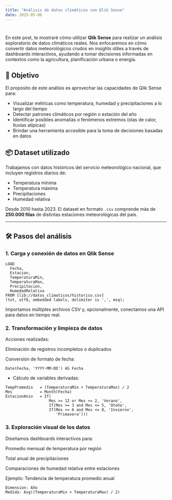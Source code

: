 ```yaml
---
title: "Análisis de datos climáticos con Qlik Sense"
date: 2025-05-06
---
```


#

En este post, te mostraré cómo utilizar **Qlik Sense** para realizar un análisis exploratorio de datos climáticos reales. Nos enfocaremos en cómo convertir datos meteorológicos crudos en insights útiles a través de dashboards interactivos, ayudando a tomar decisiones informadas en contextos como la agricultura, planificación urbana o energía.

## 🎯 Objetivo

El propósito de este análisis es aprovechar las capacidades de Qlik Sense para:

- Visualizar métricas como temperatura, humedad y precipitaciones a lo largo del tiempo  
- Detectar patrones climáticos por región o estación del año  
- Identificar posibles anomalías o fenómenos extremos (olas de calor, lluvias atípicas)  
- Brindar una herramienta accesible para la toma de decisiones basadas en datos

## 📦 Dataset utilizado

Trabajamos con datos históricos del servicio meteorológico nacional, que incluyen registros diarios de:
- Temperatura mínima
- Temperatura máxima
- Precipitaciones 
- Humedad relativa

Desde 2010 hasta 2023. El dataset en formato `.csv` comprende más de **250.000 filas** de distintas estaciones meteorológicas del país.

---

## 🛠️ Pasos del análisis

### 1. Carga y conexión de datos en Qlik Sense

```qlik
LOAD 
  Fecha,
  Estacion,
  TemperaturaMin,
  TemperaturaMax,
  Precipitacion,
  HumedadRelativa
FROM [lib://datos_climaticos/historico.csv]
(txt, utf8, embedded labels, delimiter is ',', msq);
```

Importamos múltiples archivos CSV y, opcionalmente, conectamos una API para datos en tiempo real.

### 2. Transformación y limpieza de datos

Acciones realizadas:

Eliminación de registros incompletos o duplicados

Conversión de formato de fecha:
```qlik
Date(Fecha, 'YYYY-MM-DD') AS Fecha
```

- Cálculo de variables derivadas:

```qlik
TempPromedio   = (TemperaturaMin + TemperaturaMax) / 2
Mes            = Month(Fecha)
EstacionAnio   = If(
                   Mes >= 12 or Mes <= 2, 'Verano',
                   If(Mes >= 3 and Mes <= 5, 'Otoño',
                   If(Mes >= 6 and Mes <= 8, 'Invierno',
                      'Primavera')))
```
### 3. Exploración visual de los datos

Diseñamos dashboards interactivos para:

Promedio mensual de temperatura por región

Total anual de precipitaciones

Comparaciones de humedad relativa entre estaciones

Ejemplo: Tendencia de temperatura promedio anual

```qlik
Dimension: Año  
Medida: Avg((TemperaturaMin + TemperaturaMax) / 2)
```